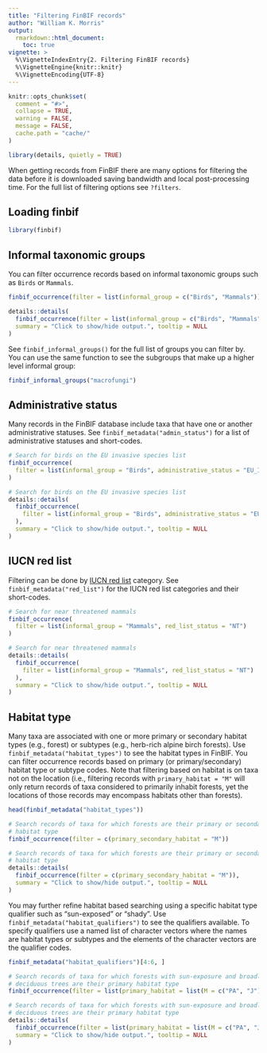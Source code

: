 ```yaml
---
title: "Filtering FinBIF records"
author: "William K. Morris"
output: 
  rmarkdown::html_document:
    toc: true
vignette: >
  %\VignetteIndexEntry{2. Filtering FinBIF records}
  %\VignetteEngine{knitr::knitr}
  %\VignetteEncoding{UTF-8}
---
```


```r
knitr::opts_chunk$set(
  comment = "#>",
  collapse = TRUE,
  warning = FALSE,
  message = FALSE,
  cache.path = "cache/"
)

library(details, quietly = TRUE)
```
When getting records from FinBIF there are many options for filtering the data
before it is downloaded saving bandwidth and local post-processing time. For the
full list of filtering options see `?filters`.

## Loading finbif
```r
library(finbif)
```

## Informal taxonomic groups
You can filter occurrence records based on informal taxonomic groups such as
`Birds` or `Mammals`.
```r
finbif_occurrence(filter = list(informal_group = c("Birds", "Mammals")))
```
```r
details::details(
  finbif_occurrence(filter = list(informal_group = c("Birds", "Mammals"))),
  summary = "Click to show/hide output.", tooltip = NULL
)
```

See `finbif_informal_groups()` for the full list of groups you can filter by. 
You can use the same function to see the subgroups that make up a higher
level informal group:
```r
finbif_informal_groups("macrofungi")
```

## Administrative status
Many records in the FinBIF database include taxa that have one or another
administrative statuses. See `finbif_metadata("admin_status")` for a list of
administrative statuses and short-codes.
```r
# Search for birds on the EU invasive species list
finbif_occurrence(
  filter = list(informal_group = "Birds", administrative_status = "EU_INVSV")
)
```
```r
# Search for birds on the EU invasive species list
details::details(
  finbif_occurrence(
    filter = list(informal_group = "Birds", administrative_status = "EU_INVSV")
  ),
  summary = "Click to show/hide output.", tooltip = NULL
)
```

## IUCN red list
Filtering can be done by [IUCN red list](https://punainenkirja.laji.fi/) 
category. See `finbif_metadata("red_list")` for the IUCN red list categories and
their short-codes.
```r
# Search for near threatened mammals
finbif_occurrence(
  filter = list(informal_group = "Mammals", red_list_status = "NT")
)
```
```r
# Search for near threatened mammals
details::details(
  finbif_occurrence(
    filter = list(informal_group = "Mammals", red_list_status = "NT")
  ),
  summary = "Click to show/hide output.", tooltip = NULL
)
```

## Habitat type
Many taxa are associated with one or more primary or secondary habitat types
(e.g., forest) or subtypes (e.g., herb-rich alpine birch forests). Use
`finbif_metadata("habitat_types")` to see the habitat types in FinBIF. You can
filter occurrence records based on primary (or primary/secondary) habitat type
or subtype codes. Note that filtering based on habitat is on taxa not on the
location (i.e., filtering records with `primary_habitat = "M"` will only return
records of taxa considered to primarily inhabit forests, yet the locations of
those records may encompass habitats other than forests).
```r
head(finbif_metadata("habitat_types"))
```
```r
# Search records of taxa for which forests are their primary or secondary
# habitat type
finbif_occurrence(filter = c(primary_secondary_habitat = "M"))
```
```r
# Search records of taxa for which forests are their primary or secondary
# habitat type
details::details(
  finbif_occurrence(filter = c(primary_secondary_habitat = "M")),
  summary = "Click to show/hide output.", tooltip = NULL
)
```

You may further refine habitat based searching using a specific habitat type
qualifier such as "sun-exposed" or "shady". Use
`finbif_metadata("habitat_qualifiers")` to see the qualifiers available. To 
specify qualifiers use a named list of character vectors where the names are
habitat types or subtypes and the elements of the character vectors are the
qualifier codes.
```r
finbif_metadata("habitat_qualifiers")[4:6, ]
```
```r
# Search records of taxa for which forests with sun-exposure and broadleaved
# deciduous trees are their primary habitat type
finbif_occurrence(filter = list(primary_habitat = list(M = c("PA", "J"))))
```
```r
# Search records of taxa for which forests with sun-exposure and broadleaved
# deciduous trees are their primary habitat type
details::details(
  finbif_occurrence(filter = list(primary_habitat = list(M = c("PA", "J")))),
  summary = "Click to show/hide output.", tooltip = NULL
)
```
